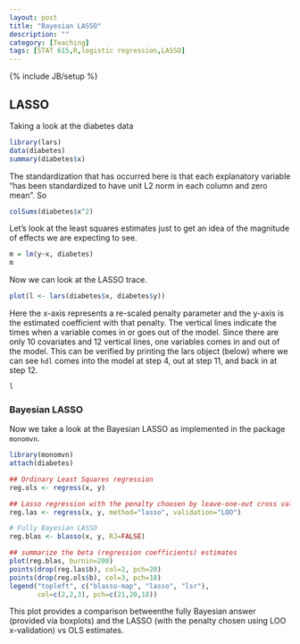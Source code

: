 ```yaml
---
layout: post
title: "Bayesian LASSO"
description: ""
category: [Teaching]
tags: [STAT 615,R,logistic regression,LASSO]
---
```


{% include JB/setup %}

## LASSO

Taking a look at the diabetes data

```r
library(lars)
data(diabetes)
summary(diabetes$x)
```

The standardization that has occurred here is that each explanatory variable "has been standardized to have unit L2 norm in each column and zero mean". So

```r
colSums(diabetes$x^2)
```

Let's look at the least squares estimates just to get an idea of the magnitude of effects we are expecting to see. 

```r
m = lm(y~x, diabetes)
m
```

Now we can look at the LASSO trace. 

```r
plot(l <- lars(diabetes$x, diabetes$y))
```

Here the x-axis represents a re-scaled penalty parameter and the y-axis is the estimated coefficient with that penalty. The vertical lines indicate the times when a variable comes in or goes out of the model. Since there are only 10 covariates and 12 vertical lines, one variables comes in and out of the model. This can be verified by printing the lars object (below) where we can see `hdl` comes into the model at step 4, out at step 11, and back in at step 12. 

```r
l
```

### Bayesian LASSO

Now we take a look at the Bayesian LASSO as implemented in the package `monomvn`. 

```r
library(monomvn)
attach(diabetes)

## Ordinary Least Squares regression
reg.ols <- regress(x, y)

## Lasso regression with the penalty choosen by leave-one-out cross validation
reg.las <- regress(x, y, method="lasso", validation="LOO")

# Fully Bayesian LASSO
reg.blas <- blasso(x, y, RJ=FALSE)

## summarize the beta (regression coefficients) estimates
plot(reg.blas, burnin=200)
points(drop(reg.las$b), col=2, pch=20)
points(drop(reg.ols$b), col=3, pch=18)
legend("topleft", c("blasso-map", "lasso", "lsr"),
       col=c(2,2,3), pch=c(21,20,18))
```

This plot provides a comparison betweenthe fully Bayesian answer (provided via boxplots) and the LASSO (with the penalty chosen using LOO x-validation) vs OLS estimates. 
